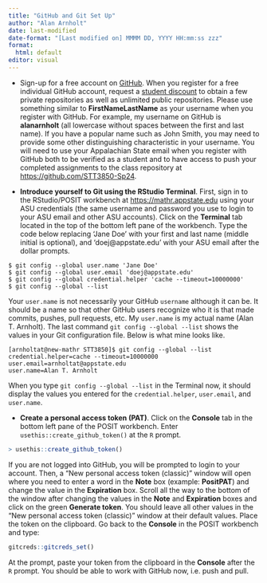 ```yaml
---
title: "GitHub and Git Set Up"
author: "Alan Arnholt"
date: last-modified
date-format: "[Last modified on] MMMM DD, YYYY HH:mm:ss zzz"
format: 
  html: default
editor: visual
---
```


-   Sign-up for a free account on [GitHub](https://github.com). When you register for a free individual GitHub account, request a [student discount](https://education.github.com/pack) to obtain a few private repositories as well as unlimited public repositories. Please use something similar to **FirstNameLastName** as your username when you register with GitHub. For example, my username on GitHub is **alanarnholt** (all lowercase without spaces between the first and last name). If you have a popular name such as John Smith, you may need to provide some other distinguishing characteristic in your username. You will need to use your Appalachian State email when you register with GitHub both to be verified as a student and to have access to push your completed assignments to the class repository at <https://github.com/STT3850-Sp24>.

-   **Introduce yourself to Git using the RStudio Terminal**. First, sign in to the RStudio/POSIT workbench at <https://mathr.appstate.edu> using your ASU credentials (the same username and password you use to login to your ASU email and other ASU accounts). Click on the **Terminal** tab located in the top of the bottom left pane of the workbench. Type the code below replacing 'Jane Doe' with your first and last name (middle initial is optional), and 'doej\@appstate.edu' with your ASU email after the dollar prompts.

```         
$ git config --global user.name 'Jane Doe'
$ git config --global user.email 'doej@appstate.edu'
$ git config --global credential.helper 'cache --timeout=10000000'
$ git config --global --list
```

Your `user.name` is not necessarily your GitHub `username` although it can be. It should be a name so that other GitHub users recognize who it is that made commits, pushes, pull requests, etc. My `user.name` is my actual name (Alan T. Arnholt). The last command `git config --global --list` shows the values in your Git configuration file. Below is what mine looks like.

```         
[arnholtat@new-mathr STT3850]$ git config --global --list
credential.helper=cache --timeout=10000000
user.email=arnholtat@appstate.edu
user.name=Alan T. Arnholt
```

When you type `git config --global --list` in the Terminal now, it should display the values you entered for the `credential.helper`, `user.email`, and `user.name`.

-   **Create a personal access token (PAT)**. Click on the **Console** tab in the bottom left pane of the POSIT workbench. Enter `usethis::create_github_token()` at the `R` prompt.

```r
> usethis::create_github_token()
```

If you are not logged into GitHub, you will be prompted to login to your account. Then, a "New personal access token (classic)" window will open where you need to enter a word in the **Note** box (example: **PositPAT**) and change the value in the **Expiration** box. Scroll all the way to the bottom of the window after changing the values in the **Note** and **Expiration** boxes and click on the green **Generate token**. You should leave all other values in the "New personal access token (classic)" window at their default values. Place the token on the clipboard. Go back to the **Console** in the POSIT workbench and type:

```r
gitcreds::gitcreds_set()
```

At the prompt, paste your token from the clipboard in the **Console** after the `R` prompt. You should be able to work with GitHub now, i.e. push and pull.
